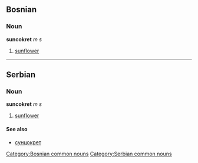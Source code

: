 ==Bosnian==
===Noun===
'''suncokret''' ''m s''
#[[sunflower]]
[[Category:Bosnian common nouns]]
----
==Serbian==
===Noun===
'''suncokret''' ''m s''
#[[sunflower]]
====See also====
*[[сунцокрет]]
[[Category:Serbian common nouns]]